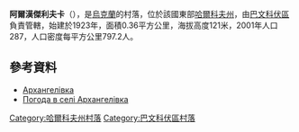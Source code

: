 {{coord|48|56|15|N|36|56|8|E|scale:100000_region:UA|display=title}}

'''阿爾漢傑利夫卡'''（{{lang-uk|Архангелівка}}），是[[烏克蘭|烏克蘭]]的村落，位於該國東部[[哈爾科夫州|哈爾科夫州]]，由[[巴文科伏區|巴文科伏區]]負責管轄，始建於1923年，面積0.36平方公里，海拔高度121米，2001年人口287，人口密度每平方公里797.2人。

==參考資料==
* [http://gska2.rada.gov.ua/pls/z7502/A005?rdat1=09.01.2009&rf7571=32228 Архангелівка]{{dead link|date=2018年5月 |bot=InternetArchiveBot |fix-attempted=yes }}
* [http://weather.in.ua/ua/har'kovskaja/378 Погода в селі Архангелівка]

{{DEFAULTSORT:Архангелівка}}
[[Category:哈爾科夫州村落|Category:哈爾科夫州村落]]
[[Category:巴文科伏區村落|Category:巴文科伏區村落]]


{{Kharkiv-geo-stub}}